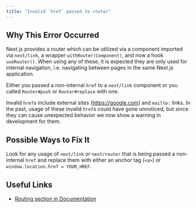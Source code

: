 ```yaml
---
title: "Invalid `href` passed to router"
---
```


## Why This Error Occurred

Next.js provides a router which can be utilized via a component imported via `next/link`, a wrapper `withRouter(Component)`, and now a hook `useRouter()`.
When using any of these, it is expected they are only used for internal navigation, i.e. navigating between pages in the same Next.js application.

Either you passed a non-internal `href` to a `next/link` component or you called `Router#push` or `Router#replace` with one.

Invalid `href`s include external sites (https://google.com) and `mailto:` links. In the past, usage of these invalid `href`s could have gone unnoticed, but since they can cause unexpected behavior we now show a warning in development for them.

## Possible Ways to Fix It

Look for any usage of `next/link` or `next/router` that is being passed a non-internal `href` and replace them with either an anchor tag (`<a>`) or `window.location.href = YOUR_HREF`.

## Useful Links

- [Routing section in Documentation](/docs/pages/building-your-application/routing)

